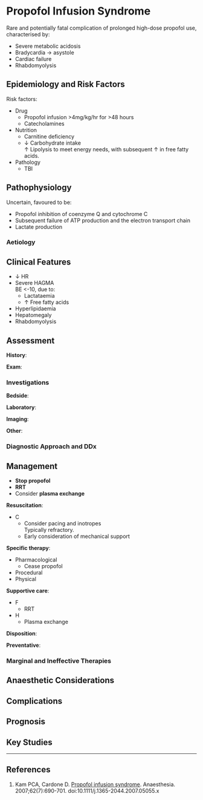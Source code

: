 # Propofol Infusion Syndrome

Rare and potentially fatal complication of prolonged high-dose propofol use, characterised by:

* Severe metabolic acidosis
* Bradycardia → asystole
* Cardiac failure
* Rhabdomyolysis


## Epidemiology and Risk Factors

Risk factors:

* Drug
	* Propofol infusion >4mg/kg/hr for >48 hours
	* Catecholamines
* Nutrition
	* Carnitine deficiency
	* ↓ Carbohydrate intake\
	↑ Lipolysis to meet energy needs, with subsequent ↑ in free fatty acids.
* Pathology
	* TBI


## Pathophysiology

Uncertain, favoured to be:

* Propofol inhibition of coenzyme Q and cytochrome C
* Subsequent failure of ATP production and the electron transport chain
*  Lactate production


### Aetiology

## Clinical Features

* ↓ HR
* Severe HAGMA\
BE <-10, due to:
	* Lactataemia
	* ↑ Free fatty acids
* Hyperlipidaemia
* Hepatomegaly
* Rhabdomyolysis


## Assessment

**History**:

**Exam**:

### Investigations

**Bedside**:

**Laboratory**:

**Imaging**:

**Other**:


### Diagnostic Approach and DDx


## Management

:::priority
* **Stop propofol**
* **RRT**
* Consider **plasma exchange**
:::


**Resuscitation**:

* C
	* Consider pacing and inotropes\
	Typically refractory.
	* Early consideration of mechanical support


**Specific therapy**:

* Pharmacological
	* Cease propofol
* Procedural
* Physical


**Supportive care**:

* F
	* RRT
* H
	* Plasma exchange

**Disposition**:

**Preventative**:


### Marginal and Ineffective Therapies

## Anaesthetic Considerations

## Complications

## Prognosis

## Key Studies


---

## References

1. Kam PCA, Cardone D. [Propofol infusion syndrome](https://associationofanaesthetists-publications.onlinelibrary.wiley.com/doi/pdf/10.1111/j.1365-2044.2007.05055.x). Anaesthesia. 2007;62(7):690-701. doi:10.1111/j.1365-2044.2007.05055.x
